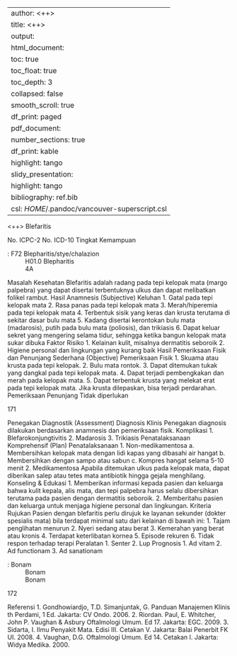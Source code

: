 
---
author: <++>
title: <++>
output:
  html_document:
    toc: true
    toc_float: true
    toc_depth: 3
    collapsed: false
    smooth_scroll: true
    df_print: paged
  pdf_document:
    number_sections: true
    df_print: kable
    highlight: tango
  slidy_presentation:
    highlight: tango
bibliography: ref.bib
csl: $HOME$/.pandoc/vancouver-superscript.csl
---

<++>
Blefaritis

No. ICPC-2
No. ICD-10
Tingkat Kemampuan

: F72 Blepharitis/stye/chalazion
: H01.0 Blepharitis
: 4A

Masalah Kesehatan
Blefaritis adalah radang pada tepi kelopak mata (margo palpebra) yang dapat
disertai terbentuknya ulkus dan dapat melibatkan folikel rambut.
Hasil Anamnesis (Subjective)
Keluhan
1. Gatal pada tepi kelopak mata
2. Rasa panas pada tepi kelopak mata
3. Merah/hiperemia pada tepi kelopak mata
4. Terbentuk sisik yang keras dan krusta terutama di sekitar dasar bulu mata
5. Kadang disertai kerontokan bulu mata (madarosis), putih pada bulu mata
(poliosis), dan trikiasis
6. Dapat keluar sekret yang mengering selama tidur, sehingga ketika bangun
kelopak mata sukar dibuka
Faktor Risiko
1. Kelainan kulit, misalnya dermatitis seboroik
2. Higiene personal dan lingkungan yang kurang baik
Hasil Pemeriksaan Fisik dan Penunjang Sederhana (Objective)
Pemeriksaan Fisik
1. Skuama atau krusta pada tepi kelopak.
2. Bulu mata rontok.
3. Dapat ditemukan tukak yang dangkal pada tepi kelopak mata.
4. Dapat terjadi pembengkakan dan merah pada kelopak mata.
5. Dapat terbentuk krusta yang melekat erat pada tepi kelopak mata. Jika
krusta dilepaskan, bisa terjadi perdarahan.
Pemeriksaan Penunjang
Tidak diperlukan

171

Penegakan Diagnostik (Assessment)
Diagnosis Klinis
Penegakan diagnosis dilakukan berdasarkan anamnesis dan pemeriksaan
fisik.
Komplikasi
1. Blefarokonjungtivitis
2. Madarosis
3. Trikiasis
Penatalaksanaan Komprehensif (Plan)
Penatalaksanaan
1. Non-medikamentosa
a. Membersihkan kelopak mata dengan lidi kapas yang dibasahi air
hangat
b. Membersihkan dengan sampo atau sabun
c. Kompres hangat selama 5-10 menit
2. Medikamentosa
Apabila ditemukan ulkus pada kelopak mata, dapat diberikan salep atau
tetes mata antibiotik hingga gejala menghilang.
Konseling & Edukasi
1. Memberikan informasi kepada pasien dan keluarga bahwa kulit kepala, alis
mata, dan tepi palpebra harus selalu dibersihkan terutama pada pasien
dengan dermatitis seboroik.
2. Memberitahu pasien dan keluarga untuk menjaga higiene personal dan
lingkungan.
Kriteria Rujukan
Pasien dengan blefaritis perlu dirujuk ke layanan sekunder (dokter spesialis
mata) bila terdapat minimal satu dari kelainan di bawah ini:
1. Tajam penglihatan menurun
2. Nyeri sedang atau berat
3. Kemerahan yang berat atau kronis
4. Terdapat keterlibatan kornea
5. Episode rekuren
6. Tidak respon terhadap terapi
Peralatan
1. Senter
2. Lup
Prognosis
1. Ad vitam
2. Ad functionam
3. Ad sanationam

: Bonam
: Bonam
: Bonam

172

Referensi
1. Gondhowiardjo, T.D. Simanjuntak, G. Panduan Manajemen Klinis
th
Perdami, 1 Ed. Jakarta: CV Ondo. 2006.
2. Riordan. Paul, E. Whitcher, John P. Vaughan & Asbury Oftalmologi Umum.
Ed 17. Jakarta: EGC. 2009.
3. Sidarta, I. Ilmu Penyakit Mata. Edisi III. Cetakan V. Jakarta: Balai Penerbit
FK UI. 2008.
4. Vaughan, D.G. Oftalmologi Umum. Ed 14. Cetakan I. Jakarta: Widya
Medika. 2000.
